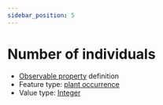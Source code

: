 ```yaml
---
sidebar_position: 5
---
```



# Number of individuals

- [Observable property](/viewers/dawe-vocabs?uri=https://linked.data.gov.au/def/nrm/b2d28629-c986-4c05-9d4a-8b05e99a0a94) definition
- Feature type: [plant occurrence](http://linked.data.gov.au/def/tern-cv/b311c0d3-4a1a-4932-a39c-f5cdc1afa611)
- Value type: [Integer](https://w3id.org/tern/ontologies/tern/Integer)

<Example
  protocolModule="targeted-survey-fauna-protocol-active"
  observableProperty="https://linked.data.gov.au/def/nrm/b2d28629-c986-4c05-9d4a-8b05e99a0a94"
/>
